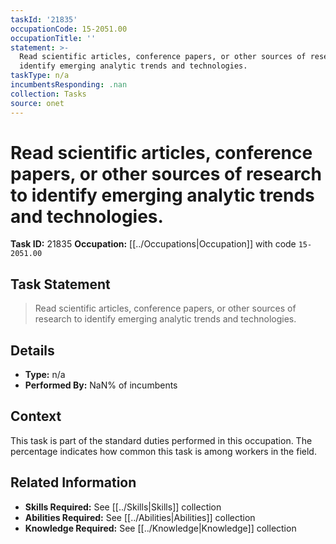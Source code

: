 ```yaml
---
taskId: '21835'
occupationCode: 15-2051.00
occupationTitle: ''
statement: >-
  Read scientific articles, conference papers, or other sources of research to
  identify emerging analytic trends and technologies.
taskType: n/a
incumbentsResponding: .nan
collection: Tasks
source: onet
---
```

# Read scientific articles, conference papers, or other sources of research to identify emerging analytic trends and technologies.

**Task ID:** 21835
**Occupation:** [[../Occupations|Occupation]] with code `15-2051.00`

## Task Statement

> Read scientific articles, conference papers, or other sources of research to identify emerging analytic trends and technologies.

## Details

- **Type:** n/a
- **Performed By:** NaN% of incumbents

## Context

This task is part of the standard duties performed in this occupation. The percentage indicates how common this task is among workers in the field.

## Related Information

- **Skills Required:** See [[../Skills|Skills]] collection
- **Abilities Required:** See [[../Abilities|Abilities]] collection
- **Knowledge Required:** See [[../Knowledge|Knowledge]] collection
